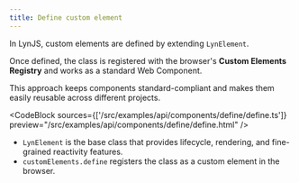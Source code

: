 ```yaml
---
title: Define custom element
---
```



In LynJS, custom elements are defined by extending `LynElement`.

Once defined, the class is registered with the browser's **Custom Elements Registry** and works as a standard Web
Component.

This approach keeps components standard-compliant and makes them easily reusable across different projects.

<CodeBlock
  sources={['/src/examples/api/components/define/define.ts']}
  preview="/src/examples/api/components/define/define.html"
/>

- `LynElement` is the base class that provides lifecycle, rendering, and fine-grained reactivity features.
- `customElements.define` registers the class as a custom element in the browser.
